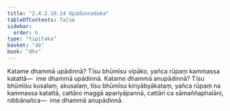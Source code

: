 ```yaml
---
title: "2.4.2.10.14 Upādinnaduka"
tableOfContents: false
sidebar:
  order: 6
type: "tipitaka"
basket: "ab"
book: "dhs"
---
```



<DynamicBreadcrumb />

<Division number="1551" book="dhs">

<Paragraph number="2262" book="dhs">
Katame dhammā upādinnā? Tīsu bhūmīsu vipāko, yañca rūpaṃ kammassa katattā—  ime dhammā upādinnā.
</Paragraph>

</Division>
<Division number="1552" book="dhs">

<Paragraph number="2263" book="dhs">
Katame dhammā anupādinnā? Tīsu bhūmīsu kusalaṃ, akusalaṃ, tīsu bhūmīsu kiriyābyākataṃ, yañca rūpaṃ na kammassa katattā, cattāro maggā apariyāpannā, cattāri ca sāmaññaphalāni, nibbānañca—  ime dhammā anupādinnā.
</Paragraph>
</Division>